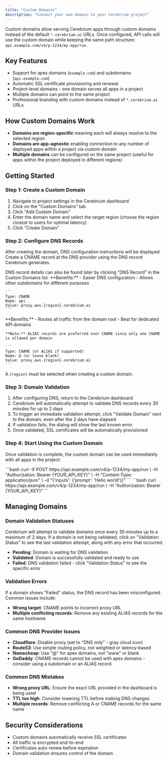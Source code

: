 ```yaml
---
title: "Custom Domains"
description: "Connect your own domain to your Cerebrium project"
---
```


Custom domains allow serving Cerebrium apps through custom domains instead of the default `*.cerebrium.ai` URLs.
Once configured, API calls will use the custom domain while keeping the same path structure: `api.example.com/v4/p-1234/my-app/run`.

## Key Features

- Support for apex domains (`example.com`) and subdomains (`api.example.com`)
- Automatic SSL certificate provisioning and renewal
- Project-level domains - one domain serves all apps in a project
- Multiple domains can point to the same project
- Professional branding with custom domains instead of `*.cerebrium.ai` URLs

## How Custom Domains Work

- **Domains are region-specific** meaning each will always resolve to the selected region
- **Domains are app-agnostic** enabling connection to any number of deployed apps within a project via custom domain
- **Multiple domains** can be configured on the same project (useful for apps within the project deployed in different regions)

## Getting Started

### Step 1: Create a Custom Domain

1. Navigate to project settings in the Cerebrium dashboard
2. Click on the "Custom Domains" tab
3. Click "Add Custom Domain"
4. Enter the domain name and select the target region (choose the region closest to users for optimal latency)
5. Click "Create Domain"

### Step 2: Configure DNS Records

After creating the domain, DNS configuration instructions will be displayed. Create a CNAME record at the DNS provider using the DNS record Cerebrium generates.

<Note>
  DNS record details can also be found later by clicking "DNS Record" in the
  Custom Domains list.
</Note>

<Tabs>
  <Tab title="Subdomains (Recommended)">
    **Benefits:**
    - Easier DNS configuration
    - Allows other subdomains for different purposes

    ```
    Type: CNAME
    Name: api
    Value: proxy.aws.{region}.cerebrium.ai
    ```

  </Tab>

  <Tab title="Apex Domains">
    **Benefits:**
    - Routes all traffic from the domain root
    - Best for dedicated API domains

    **Note:** ALIAS records are preferred over CNAME since only one CNAME is allowed per domain

    ```
    Type: CNAME (or ALIAS if supported)
    Name: @ (or leave blank)
    Value: proxy.aws.{region}.cerebrium.ai
    ```

  </Tab>

</Tabs>

<Note>A `{region}` must be selected when creating a custom domain.</Note>

### Step 3: Domain Validation

1. After configuring DNS, return to the Cerebrium dashboard
2. Cerebrium will automatically attempt to validate DNS records every 30 minutes for up to 2 days
3. To trigger an immediate validation attempt, click "Validate Domain" next to the domain, even after the 2 days have elapsed
4. If validation fails, the dialog will show the last known error.
5. Once validated, SSL certificates will be automatically provisioned

### Step 4: Start Using the Custom Domain

Once validation is complete, the custom domain can be used immediately with all apps in the project:

<Tabs>
  <Tab title="POST Request">
    ```bash
    curl -X POST https://api.example.com/v4/p-1234/my-app/run \
      -H "Authorization: Bearer {YOUR_API_KEY}" \
      -H "Content-Type: application/json" \
      -d "{'inputs': {'prompt': 'Hello world'}}"
    ```
  </Tab>

  <Tab title="GET Request">
    ```bash
    curl https://api.example.com/v4/p-1234/my-app/run \
      -H "Authorization: Bearer {YOUR_API_KEY}"
    ```
  </Tab>
</Tabs>

## Managing Domains

### Domain Validation Statuses

Cerebrium will attempt to validate domains once every 30 minutes up to a maximum of 2 days. If a domain is not
being validated, click on "Validation Status" to see the last validation attempt, along with any error that
occurred.

- **Pending**: Domain is waiting for DNS validation
- **Validated**: Domain is successfully validated and ready to use
- **Failed**: DNS validation failed - click "Validation Status" to see the specific error

### Validation Errors

If a domain shows "Failed" status, the DNS record has been misconfigured. Common issues include:

- **Wrong target**: CNAME points to incorrect proxy URL
- **Multiple conflicting records**: Remove any existing ALIAS records for the same hostname

### Common DNS Provider Issues

- **Cloudflare**: Disable proxy (set to "DNS only" - gray cloud icon)
- **Route53**: Use simple routing policy, not weighted or latency-based
- **Namecheap**: Use "@" for apex domains, not "www" or blank
- **GoDaddy**: CNAME records cannot be used with apex domains - consider using a subdomain or an ALIAS record

### Common DNS Mistakes

- **Wrong proxy URL**: Ensure the exact URL provided in the dashboard is being used
- **TTL too high**: Consider lowering TTL before making DNS changes
- **Multiple records**: Remove conflicting A or CNAME records for the same name

## Security Considerations

- Custom domains automatically receive SSL certificates
- All traffic is encrypted end-to-end
- Certificates auto-renew before expiration
- Domain validation ensures control of the domain
